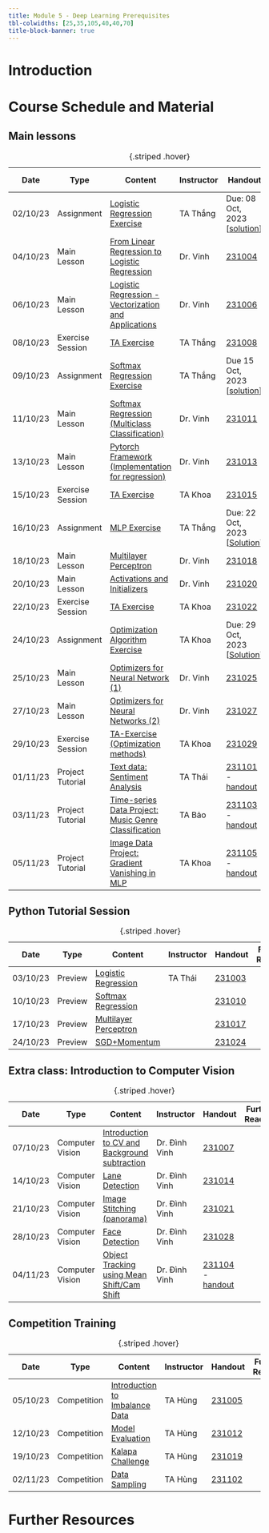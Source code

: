 ```yaml
---
title: Module 5 - Deep Learning Prerequisites
tbl-colwidths: [25,35,105,40,40,70]
title-block-banner: true
---
```


# Introduction

# Course Schedule and Material

## Main lessons

| <i class="bi bi-calendar-check"></i> Date| <i class="bi bi-bar-chart-steps"></i> Type| <i class="bi bi-journals"></i> Content   | <i class="bi bi-person"></i> Instructor     | <i class="bi bi-file-earmark-text"></i> Handout  | <i class="bi bi-book"></i> Further Reading |
|------------|-----------------------------|--------------------------------------------------------------|--------------|---------|-----------------------------------| 
| 02/10/23| <span class="badge rounded-pill bg-success">Assignment</span>| [Logistic Regression Exercise](https://drive.google.com/file/d/1v9ECOoetlGuufTa8kHBcO63togelH9Cm/view?usp=drive_link) | TA Thắng| Due: 08 Oct, 2023 <br/> [[solution](https://drive.google.com/file/d/1WJO35GbJ-38BCwswr5_ZcXT3e5GaH_ey/view?usp=drive_link)] |  |
| 04/10/23| <span class="badge rounded-pill bg-primary">Main Lesson</span>| [From Linear Regression to Logistic Regression](https://www.youtube.com/watch?v=77Jo-MGfCpQ) | Dr. Vinh| [231004](https://drive.google.com/drive/folders/18h0V19bru5D9Qm-4kjINb7lkjw5Jom6p?usp=drive_link)  |  |
| 06/10/23| <span class="badge rounded-pill bg-primary">Main Lesson</span>| [Logistic Regression - Vectorization and Applications](https://www.youtube.com/watch?v=DuCyzgXdsGg)| Dr. Vinh| [231006](https://drive.google.com/drive/folders/1NFFiw-iEzR4Ina3fWtqfyZYc0xd-Yg5x?usp=drive_link)  | [Jurafsky et al., C5, 2023]|
| 08/10/23| <span class="badge rounded-pill bg-info">Exercise Session</span></span>| [TA Exercise](https://www.youtube.com/watch?v=ngK3XWEsihY)| TA Thắng| [231008](https://drive.google.com/drive/folders/1iR9NrPUqyf48Vv9nA0fVxpiR6E6mfFHF?usp=drive_link)  |  |
| 09/10/23| <span class="badge rounded-pill bg-success">Assignment</span>| [Softmax Regression Exercise](https://drive.google.com/file/d/14Hs_t1cmZcyRRIxSM3RV-T3XewRdDK9W/view?usp=drive_link)  | TA Thắng| Due 15 Oct, 2023 <br/> [[solution](https://drive.google.com/file/d/1NH62oE-GjeGTA0OnEiLe5gxJUKMqzYZt/view?usp=drive_link)] |  |
| 11/10/23| <span class="badge rounded-pill bg-primary">Main Lesson</span>| [Softmax Regression (Multiclass Classification)](https://www.youtube.com/watch?v=h1k_WvkSOAk)| Dr. Vinh| [231011](https://drive.google.com/drive/folders/1S5C22cljSQb96Q7rkFUzVd8XZ_5ZQtYA?usp=drive_link)  |  |
| 13/10/23| <span class="badge rounded-pill bg-primary">Main Lesson</span>|[ Pytorch Framework (Implementation for regression)](https://www.youtube.com/watch?v=SmN9nNY_EdU)  | Dr. Vinh| [231013](https://drive.google.com/drive/folders/1H0WeIlWUAfpkdRrYcIOwAsU4ACGNAuBM?usp=drive_link)  |  |
| 15/10/23| <span class="badge rounded-pill bg-info">Exercise Session<span> | [TA Exercise](https://www.youtube.com/watch?v=CogEVblthW4)| TA Khoa | [231015](https://drive.google.com/drive/folders/1wOVGEhY-quvVpxGCLM2GUZhcX_HvG7qA?usp=drive_link)  |  |
| 16/10/23| <span class="badge rounded-pill bg-success">Assignment</span>| [MLP Exercise](https://drive.google.com/file/d/14a0LysFjkNhrNuzEZOm1SXGvrAJLEuLt/view?usp=drive_link) | TA Thắng| Due: 22 Oct, 2023 [[Solution](https://drive.google.com/file/d/1SxzfxZMKYQqIBBcrfJCzXz5AzWm_cFHD/view?usp=drive_link)] |  |
| 18/10/23| <span class="badge rounded-pill bg-primary">Main Lesson</span>| [Multilayer Perceptron](https://www.youtube.com/watch?v=oHI-wneEUCM) | Dr. Vinh| [231018](https://drive.google.com/drive/folders/1FOCFXL1G2Yum14P6Nsx0WOxQn7JhglAs?usp=drive_link)  |  |
| 20/10/23| <span class="badge rounded-pill bg-primary">Main Lesson</span>| [Activations and Initializers](https://www.youtube.com/watch?v=x0EeokfjStg) | Dr. Vinh| [231020](https://drive.google.com/drive/folders/1Ci5i0Zu1IE5td8U3P3zrvZubrT2GQDbb?usp=drive_link)  |  |
| 22/10/23| <span class="badge rounded-pill bg-info">Exercise Session<span>| [TA Exercise](https://www.youtube.com/watch?v=YsQwmjb0x-Y)| TA Khoa | [231022](https://drive.google.com/drive/folders/1QYbNmMjCKeC0m-m_PnQU2cvkqYpW-YQy?usp=drive_lin)  |  |
| 24/10/23| <span class="badge rounded-pill bg-success">Assignment</span>| [Optimization Algorithm Exercise](https://drive.google.com/file/d/1GblB0nYQInrZt7jqQLKxgPwy4g_t2b_l/view?usp=drive_link)| TA Khoa | Due: 29 Oct, 2023 <br/> [[Solution](https://drive.google.com/file/d/1T_XqdA3NKcWSwe2JWvZMGToPEnNsU83r/view?usp=drive_link)]  |  |
| 25/10/23| <span class="badge rounded-pill bg-primary">Main Lesson</span>| [Optimizers for Neural Network (1)](https://www.youtube.com/watch?v=pyA-wXMYzKQ)| Dr. Vinh| [231025](https://drive.google.com/drive/folders/1TzlzPuJ1pBvBh_V9WqAXd9lUXo_2I3e1?usp=drive_link)  |  |
| 27/10/23| <span class="badge rounded-pill bg-primary">Main Lesson</span>| [Optimizers for Neural Networks (2)](https://www.youtube.com/watch?v=VinG-BqGlu4) | Dr. Vinh| [231027](https://drive.google.com/drive/folders/10f3j1Fv1T3iQlrzlJC2uW0_6EAqRYsKT?usp=drive_link)  |  |
| 29/10/23| <span class="badge rounded-pill bg-info">Exercise Session</span>    | [TA-Exercise (Optimization methods)](https://www.youtube.com/watch?v=sdHnsRY4YKs)| TA Khoa | [231029](https://drive.google.com/drive/folders/1qwvR7g1dNTX85smJdO3GZ_HfnYU_cnLJ?usp=drive_link)  |  |
| 01/11/23| <span class="badge rounded-pill bg-success">Project Tutorial</span> | [Text data: Sentiment Analysis](https://www.youtube.com/watch?v=2twDuxyITrk)| TA Thái | [231101](https://drive.google.com/drive/folders/1R_Is7cv34wccN8BLA2DlrG5KawMC0kjM?usp=drive_link) - [handout](https://drive.google.com/file/d/13o3BEedvRYPIa2seA6WGPWq8Dmg28T4x/view?usp=drive_link)  |  |
| 03/11/23| <span class="badge rounded-pill bg-success">Project Tutorial</span> | [Time-series Data Project: Music Genre Classification](https://www.youtube.com/watch?v=Ud9BKnL3PpE)| TA Bảo| [231103](https://drive.google.com/drive/folders/1tHVwgwpY3CKLtCFYcvY0MUGo_jHp_kKd?usp=drive_link) - [handout](https://drive.google.com/file/d/1Nmp_V5Y4NcdZH8zWQ3W2j2HozGjuiHYO/view?usp=drive_link)  |  |
| 05/11/23| <span class="badge rounded-pill bg-success">Project Tutorial</span> | [Image Data Project: Gradient Vanishing in MLP](https://www.youtube.com/watch?v=ii7dSVQcBHI) | TA Khoa | [231105](https://drive.google.com/drive/folders/13tvGZtOiGoZ8hN0j5UfY2grXMWEcaF4v?usp=drive_link) - [handout](https://drive.google.com/file/d/1Lo2MtpY0x7hCL5ayUw8kW7NqKeB9v5sv/view?usp=drive_link) |  |
:   {.striped .hover}

## Python Tutorial Session 

| <i class="bi bi-calendar-check"></i> Date| <i class="bi bi-bar-chart-steps"></i> Type| <i class="bi bi-journals"></i> Content   | <i class="bi bi-person"></i> Instructor     | <i class="bi bi-file-earmark-text"></i> Handout  | <i class="bi bi-book"></i> Further Reading |
|------------|-----------------------------|--------------------------------------------------------------|--------------|---------|-----------------------------------|   
| 03/10/23| <span class="badge rounded-pill bg-primary">Preview</span>| [Logistic Regression](https://www.youtube.com/watch?v=aRde10ggswo)| TA Thái | [231003](https://drive.google.com/drive/folders/1I5q5Ump-7_nAbjMuPHa1YqEq-mOJQhY5?usp=drive_link)  |  |
| 10/10/23| <span class="badge rounded-pill bg-primary">Preview</span>| [Softmax Regression](https://www.youtube.com/watch?v=79rw9-xp23M)|   | [231010](https://drive.google.com/drive/folders/1BT1XNBOepYcQzxE0CTaXdyfv6TDJKdB9?usp=drive_link)  |  |
| 17/10/23| <span class="badge rounded-pill bg-primary">Preview</span>| [Multilayer Perceptron](https://www.youtube.com/watch?v=-rPw8CrHlpM) |   | [231017](https://drive.google.com/drive/folders/1zyC7BMdopkzsNAp9NP5Vz_kbiZoWsQ0E?usp=drive_link)  |  |
| 24/10/23| <span class="badge rounded-pill bg-primary">Preview</span>| [SGD+Momentum](https://www.youtube.com/watch?v=_ST8NTvuCZw) |   | [231024](https://drive.google.com/drive/folders/1QxvH86zwGK_2dverUwkypnyRTs2MSCp8?usp=drive_link)  |  |
:   {.striped .hover}

## Extra class: Introduction to Computer Vision 
      
| <i class="bi bi-calendar-check"></i> Date| <i class="bi bi-bar-chart-steps"></i> Type| <i class="bi bi-journals"></i> Content   | <i class="bi bi-person"></i> Instructor     | <i class="bi bi-file-earmark-text"></i> Handout  | <i class="bi bi-book"></i> Further Reading |
|------------|-----------------------------|--------------------------------------------------------------|--------------|---------|-----------------------------------|   
| 07/10/23|  <span class="badge rounded-pill bg-info">Computer Vision</span>| [Introduction to CV and Background subtraction](https://www.youtube.com/watch?v=PNb4b4UalzM) | Dr. Đình Vinh| [231007](https://drive.google.com/drive/folders/1Dg2bmrjtGr_wWQbrFOfzX8qiUYyGxlja?usp=drive_link)  |  |
| 14/10/23|  <span class="badge rounded-pill bg-info">Computer Vision</span>| [Lane Detection](https://www.youtube.com/watch?v=1s4zpNKhc0M)    |Dr. Đình Vinh   | [231014](https://drive.google.com/drive/folders/1scGUAQ-eDtqCbEQ9IQRDDF-foaFRJRyO?usp=drive_link)  |  |
| 21/10/23|  <span class="badge rounded-pill bg-info">Computer Vision</span>| [Image Stitching (panorama)](https://www.youtube.com/watch?v=W0w_9X51MGs)   |Dr. Đình Vinh   | [231021](https://drive.google.com/drive/folders/10g34z7a6iHzcZu1wcGj_Xh7C4KOb2QUD?usp=drive_link)  |  |
| 28/10/23|  <span class="badge rounded-pill bg-info">Computer Vision</span>| [Face Detection](https://www.youtube.com/watch?v=yVIF_5JC1RA)    | Dr. Đình Vinh  | [231028](https://drive.google.com/drive/folders/1kBIxhOeWHJEgEDChp4Hh51TIqDxuacwq?usp=drive_link)  |  |
| 04/11/23|  <span class="badge rounded-pill bg-info">Computer Vision</span>| [Object Tracking using Mean Shift/Cam Shift](https://www.youtube.com/watch?v=o_RLl9rV320)  | Dr. Đình Vinh  | [231104](https://drive.google.com/drive/folders/1_H4uRmO3etSdqoc5uMMr4bfdOhpMPmPZ?usp=drive_link) - [handout](https://drive.google.com/file/d/1O9N_49tNF1naChnuFY7AYK9xh2ecHPwE/view?usp=drive_link)  |  |
:   {.striped .hover}

## Competition Training

| <i class="bi bi-calendar-check"></i> Date| <i class="bi bi-bar-chart-steps"></i> Type| <i class="bi bi-journals"></i> Content   | <i class="bi bi-person"></i> Instructor     | <i class="bi bi-file-earmark-text"></i> Handout  | <i class="bi bi-book"></i> Further Reading |
|------------|-----------------------------|--------------------------------------------------------------|--------------|---------|-----------------------------------| 
| 05/10/23| <span class="badge rounded-pill bg-warning">Competition</span>    | [Introduction to Imbalance Data](https://www.youtube.com/watch?v=u8iO6_gRq24)| TA Hùng | [231005](https://drive.google.com/drive/folders/1BurmYa0eEz6XjwThmgsP8JnUi0r66lNY?usp=drive_link)  |  |
| 12/10/23| <span class="badge rounded-pill bg-warning">Competition</span>    | [Model Evaluation](https://www.youtube.com/watch?v=1E-qylhIoWg)  |TA Hùng   | [231012](https://drive.google.com/drive/folders/1kIK_oeGvpCRUtsLzvS1FuhOjrKOpIhE5?usp=drive_link)  |  |
| 19/10/23| <span class="badge rounded-pill bg-warning">Competition</span>    | [Kalapa Challenge](https://www.youtube.com/watch?v=DlPeejlTRQo)  | TA Hùng  | [231019](https://drive.google.com/drive/folders/1n3VkD4isznupvPlRr3VKFHi_63hbH2sA?usp=drive_link)  |  |
| 02/11/23| <span class="badge rounded-pill bg-warning">Competition</span>    | [Data Sampling](https://www.youtube.com/watch?v=E8y6uNJBUa8)| TA Hùng  | [231102](https://drive.google.com/drive/folders/13OB3NxF_aPRnTcEMxjUcDeozfO1fc_hH?usp=drive_link)  |  |
:   {.striped .hover}

# Further Resources